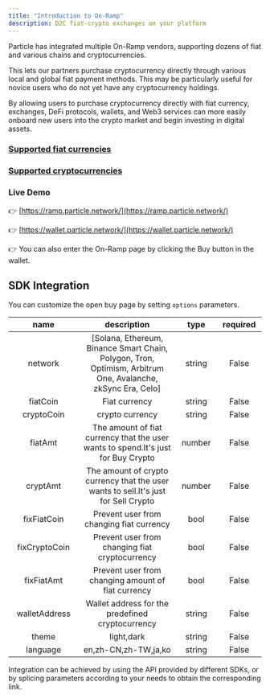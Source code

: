 ```yaml
---
title: "Introduction to On-Ramp"
description: D2C fiat-crypto exchanges on your platform
---
```


Particle has integrated multiple On-Ramp vendors, supporting dozens of fiat and various chains and cryptocurrencies.

This lets our partners purchase cryptocurrency directly through various local and global fiat payment methods. This may be particularly useful for novice users who do not yet have any cryptocurrency holdings.

By allowing users to purchase cryptocurrency directly with fiat currency, exchanges, DeFi protocols, wallets, and Web3 services can more easily onboard new users into the crypto market and begin investing in digital assets.

### [Supported fiat currencies](https://ramp.particle.network/supported_fiat.html)

### [Supported cryptocurrencies](https://ramp.particle.network/supported_cryptocurrencies.html)

### Live Demo

👉 [https://ramp.particle.network/](https://ramp.particle.network/)

👉 [https://wallet.particle.network/](https://wallet.particle.network/)

👉 You can also enter the On-Ramp page by clicking the Buy button in the wallet.

## SDK Integration

You can customize the open buy page by setting `options` parameters.

<table>
  <thead>
    <tr>
      <th width="180" align="center">
        name
      </th>
      <th width="382" align="center">
        description
      </th>
      <th width="91" align="center">
        type
      </th>
      <th width="98" align="center">
        required
      </th>
    </tr>
  </thead>
  <tbody>
    <tr>
      <td align="center">network</td>
      <td align="center">
        [Solana, Ethereum, Binance Smart Chain, Polygon, Tron, Optimism,
        Arbitrum One, Avalanche, zkSync Era, Celo]
      </td>
      <td align="center">string</td>
      <td align="center">False</td>
    </tr>
    <tr>
      <td align="center">fiatCoin</td>
      <td align="center">Fiat currency</td>
      <td align="center">string</td>
      <td align="center">False</td>
    </tr>
    <tr>
      <td align="center">cryptoCoin</td>
      <td align="center">crypto currency</td>
      <td align="center">string</td>
      <td align="center">False</td>
    </tr>
    <tr>
      <td align="center">fiatAmt</td>
      <td align="center">
        The amount of fiat currency that the user wants to spend.It's just for
        Buy Crypto
      </td>
      <td align="center">number</td>
      <td align="center">False</td>
    </tr>
    <tr>
      <td align="center">cryptAmt</td>
      <td align="center">
        The amount of crypto currency that the user wants to sell.It's just for
        Sell Crypto
      </td>
      <td align="center">number</td>
      <td align="center">False</td>
    </tr>
    <tr>
      <td align="center">fixFiatCoin</td>
      <td align="center">Prevent user from changing fiat currency</td>
      <td align="center">bool</td>
      <td align="center">False</td>
    </tr>
    <tr>
      <td align="center">fixCryptoCoin</td>
      <td align="center">Prevent user from changing fiat cryptocurrency</td>
      <td align="center">bool</td>
      <td align="center">False</td>
    </tr>
    <tr>
      <td align="center">fixFiatAmt</td>
      <td align="center">Prevent user from changing amount of fiat currency</td>
      <td align="center">bool</td>
      <td align="center">False</td>
    </tr>
    <tr>
      <td align="center">walletAddress</td>
      <td align="center">Wallet address for the predefined cryptocurrency</td>
      <td align="center">string</td>
      <td align="center">False</td>
    </tr>
    <tr>
      <td align="center">theme</td>
      <td align="center">light,dark</td>
      <td align="center">string</td>
      <td align="center">False</td>
    </tr>
    <tr>
      <td align="center">language</td>
      <td align="center">en,zh-CN,zh-TW,ja,ko</td>
      <td align="center">string</td>
      <td align="center">False</td>
    </tr>
  </tbody>
</table>

Integration can be achieved by using the API provided by different SDKs, or by splicing parameters according to your needs to obtain the corresponding link.
